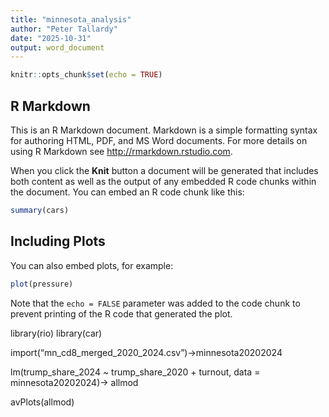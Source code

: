 ---
title: "minnesota_analysis"
author: "Peter Tallardy"
date: "2025-10-31"
output: word_document
---

```{r setup, include=FALSE}
knitr::opts_chunk$set(echo = TRUE)
```

## R Markdown

This is an R Markdown document. Markdown is a simple formatting syntax for authoring HTML, PDF, and MS Word documents. For more details on using R Markdown see <http://rmarkdown.rstudio.com>.

When you click the **Knit** button a document will be generated that includes both content as well as the output of any embedded R code chunks within the document. You can embed an R code chunk like this:

```{r cars}
summary(cars)
```

## Including Plots

You can also embed plots, for example:

```{r pressure, echo=FALSE}
plot(pressure)
```

Note that the `echo = FALSE` parameter was added to the code chunk to prevent printing of the R code that generated the plot.

library(rio) 
library(car) 

import("mn_cd8_merged_2020_2024.csv")->minnesota20202024 

lm(trump_share_2024 ~ trump_share_2020 + turnout, data = minnesota20202024)-> allmod 

avPlots(allmod)

